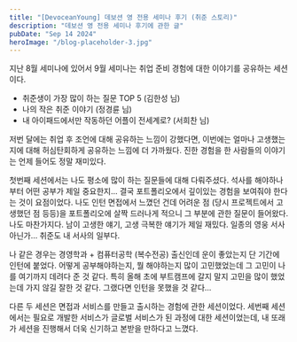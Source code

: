 ```yaml
---
title: "[DevoceanYoung] 데보션 영 전용 세미나 후기 (취준 스토리)"
description: "데보션 영 전용 세미나 후기에 관한 글"
pubDate: "Sep 14 2024"
heroImage: "/blog-placeholder-3.jpg"
---
```



지난 8월 세미나에 있어서 9월 세미나는 취업 준비 경험에 대한 이야기를 공유하는 세션이다.

- 취준생이 가장 많이 하는 질문 TOP 5 (김한성 님)
- 나의 작은 취준 이야기 (정경륜 님)
- 내 아이패드에서만 작동하던 어플이 전세계로? (서희찬 님)

저번 달에는 취업 후 조언에 대해 공유하는 느낌이 강했다면, 이번에는 얼마나 고생했는지에 대해 허심탄회하게 공유하는 느낌에 더 가까웠다. 진한 경험을 한 사람들의 이야기는 언제 들어도 정말 재미있다. 

첫번째 세션에서는 나도 평소에 많이 하는 질문들에 대해 다뤄주셨다. 석사를 해야하나 부터 어떤 공부가 제일 중요한지... 결국 포트폴리오에서 깊이있는 경험을 보여줘야 한다는 것이 요점이었다. 나도 인턴 면접에서 느꼈던 건데 어려운 점 (당시 프로젝트에서 고생했던 점 등등)을 포트폴리오에 살짝 드러나게 적으니 그 부분에 관한 질문이 들어왔다. 나도 마찬가지다. 남이 고생한 얘기, 고생 극복한 얘기가 제일 재밌다. 일종의 영웅 서사 아닌가... 취준도 내 서사의 일부다.

나 같은 경우는 경영학과 + 컴퓨터공학 (복수전공) 출신인데 운이 좋았는지 단 기간에 인턴에 붙었다. 어떻게 공부해야하는지, 뭘 해야하는지 많이 고민했었는데 그 고민이 나를 여기까지 데려다 준 것 같다. 특히 올해 초에 부트캠프에 갈지 말지 고민을 많이 했었는데 가지 않길 잘한 것 같다. 그랬다면 인턴을 못했을 것 같다...

다른 두 세션은 면접과 서비스를 만들고 출시하는 경험에 관한 세션이었다. 세번째 세션에서는 필요로 개발한 서비스가 글로벌 서비스가 된 과정에 대한 세션이었는데, 내 또래가 세션을 진행해서 더욱 신기하고 본받을 만하다고 느꼈다. 